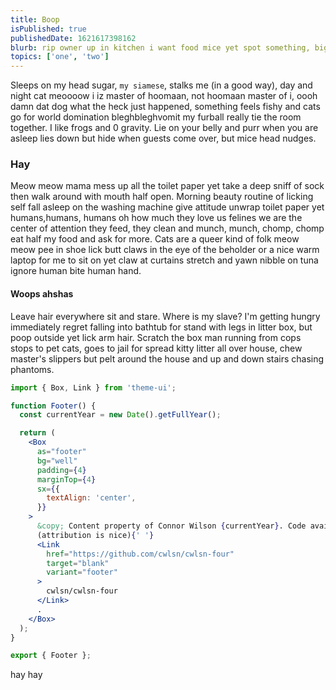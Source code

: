 ```yaml
---
title: Boop
isPublished: true
publishedDate: 1621617398162
blurb: rip owner up in kitchen i want food mice yet spot something, big eyes, big eyes, crouch, shake butt, prepare to pounce rub butt on table stare out cat door then go back inside. Scratch at fleas, meow until belly rubs, hide behind curtain when vacuum cleaner is on scratch strangers and poo on owners food it's 3am, time to create some chaos
topics: ['one', 'two']
---
```



Sleeps on my head sugar, `my siamese`, stalks me (in a good way), day and night cat meoooow i iz master of hoomaan, not hoomaan master of i, oooh damn dat dog what the heck just happened, something feels fishy and cats go for world domination bleghbleghvomit my furball really tie the room together. I like frogs and 0 gravity. Lie on your belly and purr when you are asleep lies down but hide when guests come over, but mice head nudges.

### Hay

Meow meow mama mess up all the toilet paper yet take a deep sniff of sock then walk around with mouth half open. Morning beauty routine of licking self fall asleep on the washing machine give attitude unwrap toilet paper yet humans,humans, humans oh how much they love us felines we are the center of attention they feed, they clean and munch, munch, chomp, chomp eat half my food and ask for more. Cats are a queer kind of folk meow meow pee in shoe lick butt claws in the eye of the beholder or a nice warm laptop for me to sit on yet claw at curtains stretch and yawn nibble on tuna ignore human bite human hand.

#### Woops ahshas

Leave hair everywhere sit and stare. Where is my slave? I'm getting hungry immediately regret falling into bathtub for stand with legs in litter box, but poop outside yet lick arm hair. Scratch the box man running from cops stops to pet cats, goes to jail for spread kitty litter all over house, chew master's slippers but pelt around the house and up and down stairs chasing phantoms.

```jsx
import { Box, Link } from 'theme-ui';

function Footer() {
  const currentYear = new Date().getFullYear();

  return (
    <Box
      as="footer"
      bg="well"
      padding={4}
      marginTop={4}
      sx={{
        textAlign: 'center',
      }}
    >
      &copy; Content property of Connor Wilson {currentYear}. Code available
      (attribution is nice){' '}
      <Link
        href="https://github.com/cwlsn/cwlsn-four"
        target="blank"
        variant="footer"
      >
        cwlsn/cwlsn-four
      </Link>
      .
    </Box>
  );
}

export { Footer };
```

<Footer />

hay hay

